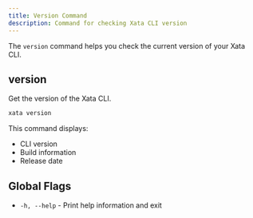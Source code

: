 ```yaml
---
title: Version Command
description: Command for checking Xata CLI version
---
```


The `version` command helps you check the current version of your Xata CLI.

## version

Get the version of the Xata CLI.

```bash
xata version
```

This command displays:
- CLI version
- Build information
- Release date

## Global Flags

- `-h, --help` - Print help information and exit 